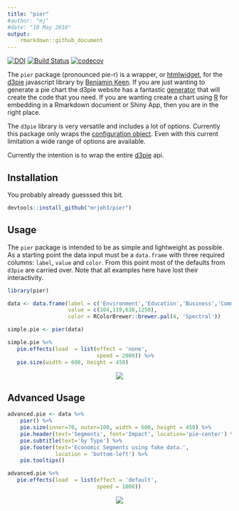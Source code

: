 ```yaml
---
title: "pier"
#author: "mj"
#date: "10 May 2016"
output: 
    rmarkdown::github_document
---
```

[![DOI](https://zenodo.org/badge/56191948.svg)](https://zenodo.org/badge/latestdoi/56191948)
[![Build Status](https://travis-ci.org/mrjoh3/pier.svg?branch=master)](https://travis-ci.org/mrjoh3/pier)
[![codecov](https://codecov.io/gh/mrjoh3/pier/branch/master/graph/badge.svg)](https://codecov.io/gh/mrjoh3/pier)


The `pier` package (pronounced pie-r) is a wrapper, or [htmlwidget](http://www.htmlwidgets.org/), for the [d3pie](http://d3pie.org/) javascript library by [Benjamin Keen](https://github.com/benkeen). If you are just wanting to generate a pie chart the d3pie website has a fantastic [generator](http://d3pie.org/#generator) that will create the code that you need. If you are wanting create a chart using [R](https://www.r-project.org/) for embedding in a Rmarkdown document or Shiny App, then you are in the right place.  

The `d3pie` library is very versatile and includes a lot of options. Currently this package only wraps the [configuration object](http://d3pie.org/#docs-configuration). Even with this current limitation a wide range of options are available. 

Currently the intention is to wrap the entire [d3pie](http://d3pie.org/#docs-api) api. 



## Installation

You probably already guesssed this bit.

```r

devtools::install_github("mrjoh3/pier")

```


## Usage

The `pier` package is intended to be as simple and lightweight as possible. As a starting point the data input must be a `data.frame` with three required columns: `label`, `value` and `color`. From this point most of the defaults from `d3pie` are carried over. Note that all examples here have lost their interactivity. 

```r

library(pier)

data <- data.frame(label = c('Environment','Education','Business','Community'),
                   value = c(104,119,638,1250),
                   color = RColorBrewer::brewer.pal(4, 'Spectral'))

simple.pie <- pier(data)

```


```r

simple.pie %>%
   pie.effects(load  = list(effect = 'none',
                            speed = 2000)) %>%
   pie.size(width = 600, height = 450)

```

<center>
<img src = "img/p1.png" />
</center>




## Advanced Usage

```r

advanced.pie <- data %>%
    pier() %>%
    pie.size(inner=70, outer=100, width = 600, height = 450) %>%
    pie.header(text='Segments', font='Impact', location='pie-center') %>%
    pie.subtitle(text='by Type') %>%
    pie.footer(text='Economic Segments using fake data.',
               location = 'bottom-left') %>%
    pie.tooltips()

```


```r

advanced.pie %>%
   pie.effects(load  = list(effect = 'default',
                            speed = 1000))

```

<center>
<img src = "img/p2.png" />
</center> 

